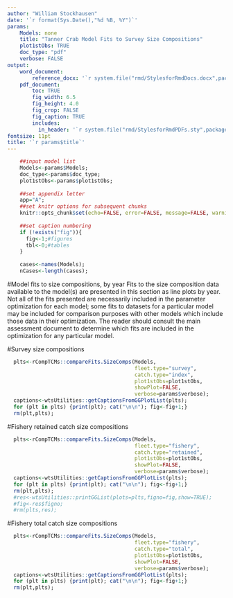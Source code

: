 ```yaml
---
author: "William Stockhausen"
date: '`r format(Sys.Date(),"%d %B, %Y")`'
params: 
    Models: none
    title: "Tanner Crab Model Fits to Survey Size Compositions" 
    plot1stObs: TRUE
    doc_type: "pdf"
    verbose: FALSE
output: 
    word_document: 
        reference_docx: '`r system.file("rmd/StylesforRmdDocs.docx",package="wtsUtilities")`'
    pdf_document: 
        toc: TRUE
        fig_width: 6.5
        fig_height: 4.0
        fig_crop: FALSE
        fig_caption: TRUE
        includes:
          in_header: '`r system.file("rmd/StylesforRmdPDFs.sty",package="wtsUtilities")`'
fontsize: 11pt
title: '`r params$title`'
---
```


```r
    ##input model list
    Models<-params$Models;
    doc_type<-params$doc_type;
    plot1stObs<-params$plot1stObs;
    
    ##set appendix letter
    app="A";
    ##set knitr options for subsequent chunks
    knitr::opts_chunk$set(echo=FALSE, error=FALSE, message=FALSE, warning=FALSE, concordance=TRUE, fig.width=6.5, fig.height=3.5, dpi=300)
    
    ##set caption numbering
    if (!exists("fig")){
      fig<-1;#figures
      tbl<-0;#tables
    }
    
    cases<-names(Models);
    nCases<-length(cases);
```

#Model fits to size compositions, by year
Fits to the size composition data available to the model(s) are presented in this section as line plots by year. Not all of the fits presented are necessarily included in the parameter optimization for each model; some fits to datasets for a particular model may be included for comparison purposes with other models which include those data in their optimization. The reader should consult the main assessment document to determine which fits are included in the optimization for any particular model.

#Survey size compositions

```r
  plts<-rCompTCMs::compareFits.SizeComps(Models,
                                         fleet.type="survey",
                                         catch.type="index",
                                         plot1stObs=plot1stObs,
                                         showPlot=FALSE,
                                         verbose=params$verbose);
  captions<-wtsUtilities::getCaptionsFromGGPlotList(plts);
  for (plt in plts) {print(plt); cat("\n\n"); fig<-fig+1;}
  rm(plt,plts);
```

\FloatBarrier

\clearpage

#Fishery retained catch size compositions

```r
  plts<-rCompTCMs::compareFits.SizeComps(Models,
                                         fleet.type="fishery",
                                         catch.type="retained",
                                         plot1stObs=plot1stObs,
                                         showPlot=FALSE,
                                         verbose=params$verbose);
  captions<-wtsUtilities::getCaptionsFromGGPlotList(plts);
  for (plt in plts) {print(plt); cat("\n\n"); fig<-fig+1;}
  rm(plt,plts);
  #res<-wtsUtilities::printGGList(plots=plts,figno=fig,show=TRUE);
  #fig<-res$figno;
  #rm(plts,res);
```

\FloatBarrier

\clearpage

#Fishery total catch size compositions

```r
  plts<-rCompTCMs::compareFits.SizeComps(Models,
                                         fleet.type="fishery",
                                         catch.type="total",
                                         plot1stObs=plot1stObs,
                                         showPlot=FALSE,
                                         verbose=params$verbose);
  captions<-wtsUtilities::getCaptionsFromGGPlotList(plts);
  for (plt in plts) {print(plt); cat("\n\n"); fig<-fig+1;}
  rm(plt,plts);
```

\FloatBarrier
